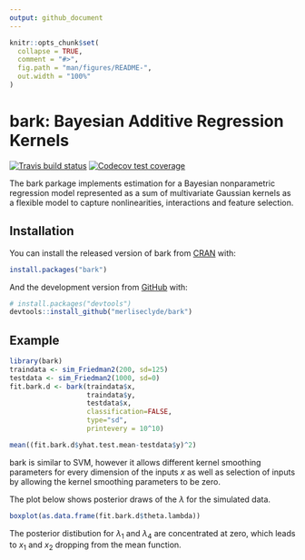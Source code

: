 ```yaml
---
output: github_document
---
```


<!-- README.md is generated from README.Rmd. Please edit that file -->

```r
knitr::opts_chunk$set(
  collapse = TRUE,
  comment = "#>",
  fig.path = "man/figures/README-",
  out.width = "100%"
)
```

# bark: Bayesian Additive Regression Kernels

<!-- badges: start -->
[![Travis build status](https://travis-ci.com/merliseclyde/bark.svg?branch=master)](https://travis-ci.com/merliseclyde/bark)
[![Codecov test coverage](https://codecov.io/gh/merliseclyde/bark/branch/master/graph/badge.svg)](https://codecov.io/gh/merliseclyde/bark?branch=master)
<!-- badges: end -->

The bark parkage implements estimation for a Bayesian nonparametric regression model represented as a sum of multivariate Gaussian kernels as a flexible model to capture nonlinearities, interactions and feature selection.

## Installation

You can install the released version of bark from [CRAN](https://CRAN.R-project.org) with:

``` r
install.packages("bark")
```

And the development version from [GitHub](https://github.com/) with:

``` r
# install.packages("devtools")
devtools::install_github("merliseclyde/bark")
```
## Example



```r
library(bark)
traindata <- sim_Friedman2(200, sd=125)
testdata <- sim_Friedman2(1000, sd=0)
fit.bark.d <- bark(traindata$x, 
                   traindata$y, 
                   testdata$x, 
                   classification=FALSE, 
                   type="sd",
                   printevery = 10^10)

mean((fit.bark.d$yhat.test.mean-testdata$y)^2)
```

bark is similar to SVM, however it allows different kernel smoothing parameters for every dimension of the inputs  $x$ as well as selection of inputs by allowing the kernel
smoothing parameters to be zero.

The plot below shows posterior draws of the $\lambda$ for the simulated data.

```r
boxplot(as.data.frame(fit.bark.d$theta.lambda))
```

The posterior distibution for $\lambda_1$ and $\lambda_4$ are concentrated at zero, which leads to $x_1$ and $x_2$ dropping from the mean function.
